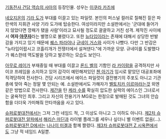 [[기동전사 건담 역습의 샤아]]의 등장인물. 성우는 [[이쿠라 카즈에]]

[[네오지온]]의 [[기라 도가]] 부대를 이끌고 있는 파일럿. 본인의 퍼스널 컬러로 칠해진 짙은 파란색의 지휘관 사양 기라 도가에 탑승한다. 여성이라지만 소설판에서는 '군대에 들어가지 않았다면 깡패가 됐을 사람'이라고 묘사될 정도로 괄괄하고 거친 성격. 제작진 사이에서 '''여자 [[야쿠자]]'''라는 별명으로 불렸다고. 또한 [[뉴타입]]이라는 존재에 대해서 상당한 반발감을 가지고 있기 때문에 [[퀘스 파라야]]나 [[규네이 거스]]와 사이가 나빴다. 다만 그 반감은 "뉴타입이랍시고 코흘리개가 전쟁터에서 설쳐댄다."에 가까운 모양. 규네이를 도발했다가 퀘스한테 역도발을 당하고 발끈하는 모습도 보인다. 

[[아무로 레이]]가 부재중일 때 부대를 이끌고 [[론드 벨]]의 기함인 [[라 카이람]]을 공격하지만 사이코 프레임을 소지하고 있어 감각이 예민해져있던 [[첸 아기]]가 임시로 맡았던 대공포좌에 직격당하여 전사한다. 건담 시리즈에서 에이스 파일럿이 결전병기의 주포도 아니고 기관총에 맞아 죽는 정말 몇 안되는 예. 소설판에서도 가해자가 [[벨토치카 이르마]]라는것 외엔 같은 방법으로 전사한다. [[제간]]을 탄 [[케라 수]]를 확실히 압도한 실력의 에이스인 그녀로서는 굴욕적인 최후.  그리고 자신의 전용기가 MG로는 한정으로 발매된 것도 그녀의 안습함을 더더욱 가미해줘 안타까움을 사고 있다.

[[슈퍼로봇대전]]에서는 그저 그런 네임드 적, 그 이상도 아니고 그 이하도 아니다. [[제2차 슈퍼로봇대전 알파]]에서 [[해리슨 마딘]]과 라이벌 플래그를 세우나 싶더니 별 이벤트 없음(...). [[슈퍼로봇대전 D]]에서는 [[나나이 미겔]]과 함께 짤렸다. [[제3차 슈퍼로봇대전 Z 시옥편]]에서도 그냥 적 네임드 A일뿐.
